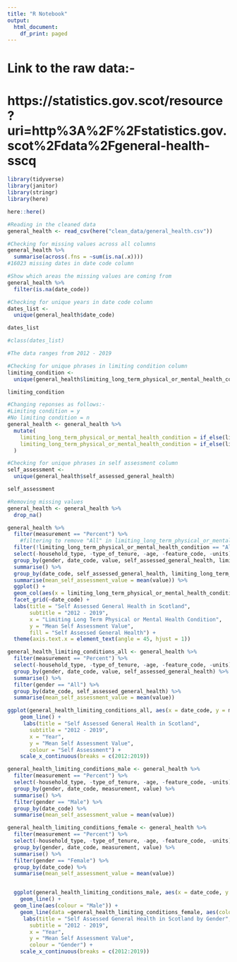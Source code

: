 ```yaml
---
title: "R Notebook"
output:
  html_document:
    df_print: paged
---
```


# Link to the raw data:-
# https://statistics.gov.scot/resource?uri=http%3A%2F%2Fstatistics.gov.scot%2Fdata%2Fgeneral-health-sscq

```r
library(tidyverse)
library(janitor)
library(stringr)
library(here)
```

```r
here::here()
```

```r
#Reading in the cleaned data
general_health <- read_csv(here("clean_data/general_health.csv"))
```

```r
#Checking for missing values across all columns
general_health %>% 
  summarise(across(.fns = ~sum(is.na(.x))))
#16023 missing dates in date code column
```

```r
#Show which areas the missing values are coming from
general_health %>% 
  filter(is.na(date_code))
```


```r
#Checking for unique years in date code column
dates_list <- 
  unique(general_health$date_code)

dates_list

#class(dates_list)

#The data ranges from 2012 - 2019
```



```r
#Checking for unique phrases in limiting condition column
limiting_condition <- 
  unique(general_health$limiting_long_term_physical_or_mental_health_condition)

limiting_condition
```

```r
#Changing reponses as follows:-
#Limiting condition = y
#No limiting condition = n
general_health <- general_health %>% 
  mutate(
    limiting_long_term_physical_or_mental_health_condition = if_else(limiting_long_term_physical_or_mental_health_condition == "Limiting condition", "Y", limiting_long_term_physical_or_mental_health_condition),
    limiting_long_term_physical_or_mental_health_condition = if_else(limiting_long_term_physical_or_mental_health_condition == "No limiting condition", "N", limiting_long_term_physical_or_mental_health_condition)
  )
```


```r
#Checking for unique phrases in self assessment column
self_assessment <- 
  unique(general_health$self_assessed_general_health)

self_assessment
```

```r
#Removing missing values
general_health <- general_health %>% 
  drop_na()
```



```r
general_health %>% 
  filter(measurement == "Percent") %>%  
    #filtering to remove "All" in limiting_long_term_physical_or_mental_health_condition column 
  filter(!limiting_long_term_physical_or_mental_health_condition == "All") %>% 
  select(-household_type, -type_of_tenure, -age, -feature_code, -units) %>% 
  group_by(gender, date_code, value, self_assessed_general_health, limiting_long_term_physical_or_mental_health_condition) %>% 
  summarise() %>% 
  group_by(date_code, self_assessed_general_health, limiting_long_term_physical_or_mental_health_condition) %>% 
  summarise(mean_self_assessment_value = mean(value)) %>% 
  ggplot() +
  geom_col(aes(x = limiting_long_term_physical_or_mental_health_condition, y = mean_self_assessment_value, fill = self_assessed_general_health)) +
  facet_grid(~date_code) +
  labs(title = "Self Assessed General Health in Scotland",
       subtitle = "2012 - 2019",
       x = "Limiting Long Term Physical or Mental Health Condition",
       y = "Mean Self Assessment Value",
       fill = "Self Assessed General Health") +
  theme(axis.text.x = element_text(angle = 45, hjust = 1)) 
```

```r
general_health_limiting_conditions_all <- general_health %>% 
  filter(measurement == "Percent") %>%  
  select(-household_type, -type_of_tenure, -age, -feature_code, -units) %>% 
  group_by(gender, date_code, value, self_assessed_general_health) %>% 
  summarise() %>% 
  filter(gender == "All") %>% 
  group_by(date_code, self_assessed_general_health) %>% 
  summarise(mean_self_assessment_value = mean(value)) 
```

```r
ggplot(general_health_limiting_conditions_all, aes(x = date_code, y = mean_self_assessment_value, colour = self_assessed_general_health)) +
    geom_line() +
     labs(title = "Self Assessed General Health in Scotland",
       subtitle = "2012 - 2019",
       x = "Year",
       y = "Mean Self Assessment Value",
       colour = "Self Assessment") +
    scale_x_continuous(breaks = c(2012:2019)) 
```

```r
general_health_limiting_conditions_male <- general_health %>% 
  filter(measurement == "Percent") %>% 
  select(-household_type, -type_of_tenure, -age, -feature_code, -units) %>% 
  group_by(gender, date_code, measurement, value) %>% 
  summarise() %>% 
  filter(gender == "Male") %>% 
  group_by(date_code) %>% 
  summarise(mean_self_assessment_value = mean(value))

general_health_limiting_conditions_female <- general_health %>% 
  filter(measurement == "Percent") %>% 
  select(-household_type, -type_of_tenure, -age, -feature_code, -units) %>% 
  group_by(gender, date_code, measurement, value) %>% 
  summarise() %>% 
  filter(gender == "Female") %>% 
  group_by(date_code) %>% 
  summarise(mean_self_assessment_value = mean(value))


  ggplot(general_health_limiting_conditions_male, aes(x = date_code, y = mean_self_assessment_value)) +
    geom_line() +
  geom_line(aes(colour = "Male")) +
    geom_line(data =general_health_limiting_conditions_female, aes(colour = "Female")) +
     labs(title = "Self Assessed General Health in Scotland by Gender",
       subtitle = "2012 - 2019",
       x = "Year",
       y = "Mean Self Assessment Value",
       colour = "Gender") +
    scale_x_continuous(breaks = c(2012:2019))
```




